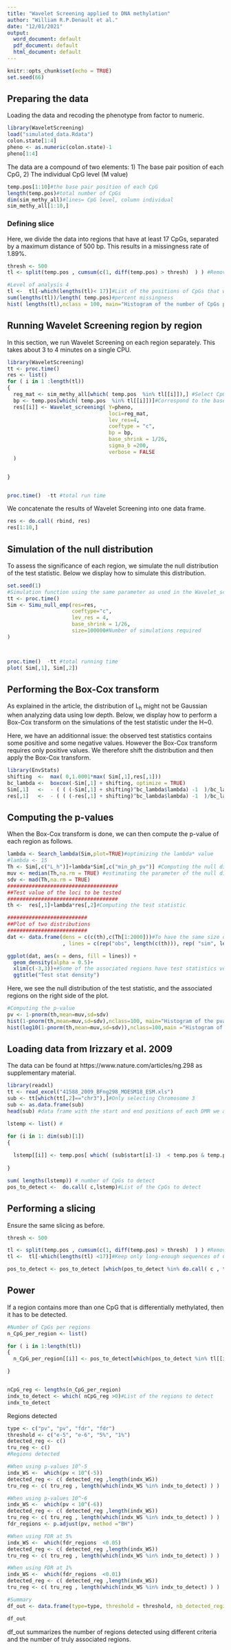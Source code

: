 ```yaml
---
title: "Wavelet Screening applied to DNA methylation"
author: "William R.P.Denault et al."
date: "12/01/2021"
output:
  word_document: default
  pdf_document: default
  html_document: default
---
```


```r
knitr::opts_chunk$set(echo = TRUE)
set.seed(66)
```

## Preparing the data

Loading the data and recoding the phenotype from factor to numeric.


```r
library(WaveletScreening)
load("simulated_data.Rdata")
colon.state[1:4]
pheno <- as.numeric(colon.state)-1
pheno[1:4]

```

The data are a compound of two elements:
1) The base pair position of each CpG,
2) The individual CpG level (M value)
```r
temp.pos[1:10]#the base pair position of each CpG
length(temp.pos)#total number of CpGs
dim(sim_methy_all)#lines= CpG level, column individual
sim_methy_all[1:10,]
```





### Defining slice 
Here, we divide the data into regions that have at least 17 CpGs, separated by a maximum distance of 500 bp. This results in a missingness rate of 1.89%.
```r

thresh <- 500
tl <- split(temp.pos , cumsum(c(1, diff(temp.pos) > thresh)  ) ) #Remove cases that are too far apart

#Level of analysis 4
tl <-  tl[-which(lengths(tl)< 17)]#List of the positions of CpGs that we will analyze later
sum(lengths(tl))/length( temp.pos)#percent missingness
hist( lengths(tl),nclass = 100, main="Histogram of the number of CpGs per region")

```


## Running Wavelet Screening region by region


In this section, we run Wavelet Screening on each region separately. This takes about 3 to 4 minutes on a single CPU. 
```r

library(WaveletScreening)
tt <- proc.time()
res <- list()
for ( i in 1 :length(tl))
{
  reg_mat <- sim_methy_all[which( temp.pos  %in% tl[[i]]),] #Select CpGs in region i
  bp <- temp.pos[which( temp.pos  %in% tl[[i]])]#Correspond to the base position of the CpG in region i
  res[[i]] <- Wavelet_screening( Y=pheno,
                                 loci=reg_mat,
                                 lev_res=4,
                                 coeftype = "c",
                                 bp = bp,
                                 base_shrink = 1/26,
                                 sigma_b =200,
                                 verbose = FALSE
  )


}


proc.time()  -tt #total run time
```

We concatenate the results of Wavelet Screening into one data frame. 
```r
res <- do.call( rbind, res)
res[1:10,]
```

## Simulation of the null distribution

To assess the significance of each region, we simulate the null distribution of the test statistic. Below we display how to simulate this distribution.
```r
set.seed(1)
#Simulation function using the same parameter as used in the Wavelet_screening function
tt <- proc.time()
Sim <- Simu_null_emp(res=res,
                     coeftype="c",
                     lev_res = 4,
                     base_shrink = 1/26,
                     size=100000#Number of simulations required
)



proc.time()  -tt #total running time
plot( Sim[,1], Sim[,2])
```


## Performing the Box-Cox transform

As explained in the article, the distribution of L~h~ might not be Gaussian when analyzing data using low depth. Below, we display how to perform a Box-Cox transform on the simulations of the test statistic under the H~0.

Here, we have an additionnal issue: the observed test statistics contains some positive and some negative values. However the Box-Cox transform requires only positive values. We therefore shift the distribution and then apply the Box-Cox transform.
```r
library(EnvStats)
shifting  <-  max( 0,1.0001*max( Sim[,1],res[,1]))
bc_lambda <-  boxcox(-Sim[,1] + shifting, optimize = TRUE)
Sim[,1]   <-  - ( ( (-Sim[,1] + shifting)^bc_lambda$lambda) -1  )/bc_lambda$lambda
res[,1]   <-  - ( ( (-res[,1] + shifting)^bc_lambda$lambda) -1  )/bc_lambda$lambda

```


## Computing the p-values

When the Box-Cox transform is done, we can then compute the p-value of each region as follows.
```r
lambda <- Search_lambda(Sim,plot=TRUE)#optimizing the lambda* value
#lambda <- 15
Th <- Sim[,c("L_h")]+lambda*Sim[,c("min_ph_pv")] #Computing the null distribution of the test statistic 
muv <- median(Th,na.rm = TRUE) #estimating the parameter of the null distribution
sdv <- mad(Th,na.rm = TRUE)
####################################
##Test value of the loci to be tested
####################################
th <-  res[,1]+lambda*res[,2]#Computing the test statistic

##########################
##Plot of two distributions
##########################
dat <- data.frame(dens = c(c(th),c(Th[1:2000]))#To have the same size on the plot
                  , lines = c(rep("obs", length(c(th))), rep( "sim", length(c(Th[1:2000]))) ))

ggplot(dat, aes(x = dens, fill = lines)) +
  geom_density(alpha = 0.5)+
  xlim(c(-3,3))+#Some of the associated regions have test statistics very far from the null; this results in poor visualization if they are not excluded.
  ggtitle("Test stat density")
```

Here, we see the null distribution of the test statistic, and the associated regions on the right side of the plot.

```r
#Computing the p-value
pv <- 1-pnorm(th,mean=muv,sd=sdv)
hist(1-pnorm(th,mean=muv,sd=sdv),nclass=100, main="Histogram of the pvalues")
hist(log10(1-pnorm(th,mean=muv,sd=sdv)),nclass=100,main ="Histogram of the Log10 pvalues")
```



## Loading data from Irizzary et al. 2009  
The data can be found at https://www.nature.com/articles/ng.298 as supplementary material.

```r
library(readxl)
tt <- read_excel("41588_2009_BFng298_MOESM18_ESM.xls")
sub <- tt[which(tt[,2]=="chr3"),]#Only selecting Chromosome 3
sub <- as.data.frame(sub)
head(sub) #data frame with the start and end positions of each DMR we are trying to detect.

lstemp <- list() #

for (i in 1: dim(sub)[1])
{
  
  lstemp[[i]] <- temp.pos[ which( (sub$start[i]-1)  < temp.pos & temp.pos < (sub$end[i] +1 ))]
  
}

sum( lengths(lstemp)) # number of CpGs to detect
pos_to_detect <-  do.call( c,lstemp)#List of the CpGs to detect


```



## Performing a slicing 

Ensure the same slicing as before.

```r
thresh <- 500

tl <- split(temp.pos , cumsum(c(1, diff(temp.pos) > thresh)  ) ) #Remove cases that are too far apart
tl <-  tl[-which(lengths(tl) <17)]#Keep only long-enough sequences of CPGs

pos_to_detect <- pos_to_detect [which(pos_to_detect %in% do.call( c , tl))] #filtering out the CpGs when slicing

```


## Power

If a region contains more than one CpG that is differentially methylated, then it has to be detected.
```r
#Number of CpGs per regions
n_CpG_per_region <- list()

for ( i in 1:length(tl))
{
  n_CpG_per_region[[i]] <- pos_to_detect[which(pos_to_detect %in% tl[[i]])]

}


nCpG_reg <- lengths(n_CpG_per_region)
indx_to_detect <- which( nCpG_reg >0)#List of the regions to detect
indx_to_detect


```



Regions detected
```r
type <- c("pv", "pv", "fdr", "fdr")
threshold <- c("e-5", "e-6", "5%", "1%")
detected_reg <- c()
tru_reg <- c()
#Regions detected

#When using p-values 10^-5
indx_WS <-  which(pv < 10^(-5))
detected_reg <- c( detected_reg ,length(indx_WS))
tru_reg <- c( tru_reg , length(which(indx_WS %in% indx_to_detect) ) )

#When using p-values 10^-6
indx_WS <-  which(pv < 10^(-6))
detected_reg <- c( detected_reg ,length(indx_WS))
tru_reg <- c( tru_reg , length(which(indx_WS %in% indx_to_detect) ) )
fdr_regions <- p.adjust(pv, method ="BH")

#When using FDR at 5%
indx_WS <-  which(fdr_regions  <0.05)
detected_reg <- c( detected_reg ,length(indx_WS))
tru_reg <- c( tru_reg , length(which(indx_WS %in% indx_to_detect) ) )

#When using FDR at 1%
indx_WS <-  which(fdr_regions  <0.01)
detected_reg <- c( detected_reg ,length(indx_WS))
tru_reg <- c( tru_reg , length(which(indx_WS %in% indx_to_detect) ) )

#Summary 
df_out <- data.frame(type=type, threshold = threshold, nb_detected_region= detected_reg, nb_true_regions= tru_reg )
```
```r
df_out
```

df_out summarizes the number of regions detected using different criteria and the number of truly associated regions.
